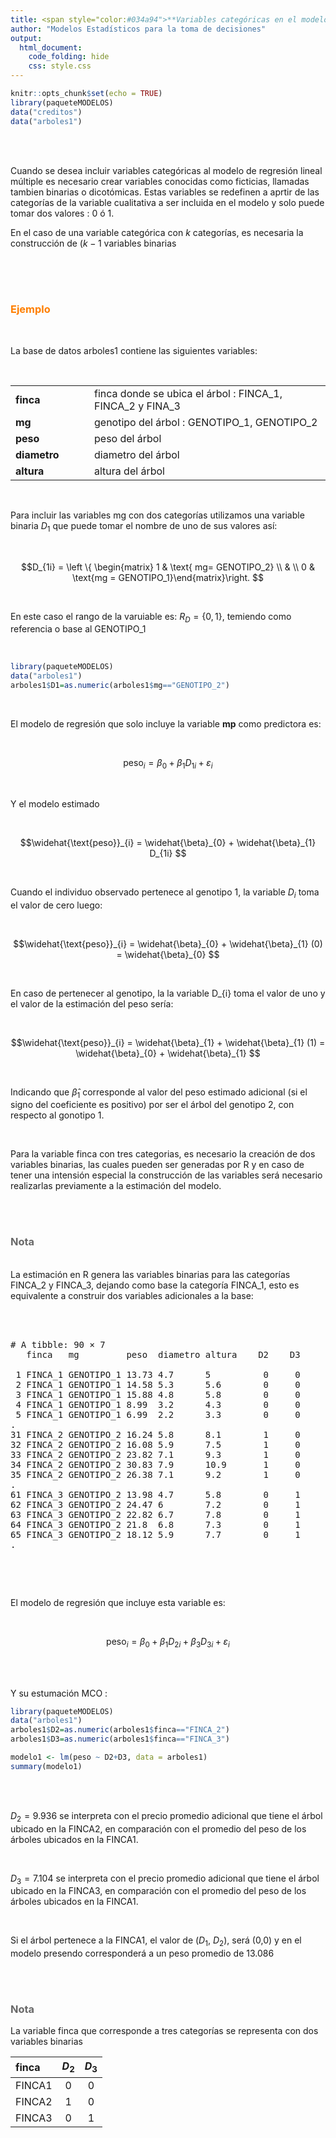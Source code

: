 ```yaml
---
title: <span style="color:#034a94">**Variables categóricas en el modelo de regresión lineal**</span>
author: "Modelos Estadísticos para la toma de decisiones"
output:
  html_document:
    code_folding: hide
    css: style.css
---
```



```r
knitr::opts_chunk$set(echo = TRUE)
library(paqueteMODELOS)
data("creditos")
data("arboles1")

```

</br></br>


Cuando se desea incluir variables categóricas al modelo de regresión lineal múltiple es necesario crear variables conocidas como ficticias, llamadas tambien binarias o dicotómicas.  Estas variables se redefinen a aprtir de las categorías de la variable cualitativa a ser incluida en el modelo y solo puede tomar dos valores : 0 ó  1. 

En el caso de una variable categórica con $k$ categorías, es necesaria la construcción de $(k-1$ variables binarias

</br></br></br>

### <span style="color:#FF7F00"> **Ejemplo**</span>

</br>


La base de datos arboles1 contiene las siguientes variables:

</br>

|                     |                                                               |
|:--------------------|:--------------------------------------------------------------|
| **finca**           | finca donde se ubica el árbol : FINCA_1, FINCA_2 y FINA_3     |
| **mg**              | genotipo del árbol : GENOTIPO_1, GENOTIPO_2                   |  
| **peso**            | peso del árbol                                                |
| **diametro**        | diametro del árbol                                            |
| **altura**          | altura del árbol                                              |

</br>

Para incluir las variables mg con dos categorías utilizamos una variable binaria $D_1$ que puede tomar el nombre de uno de sus valores así:

</br>

$$D_{1i} = \left \{ \begin{matrix} 
                       1 &  \text{ mg= GENOTIPO_2} \\ 
                         &  \\
                       0 & \text{mg = GENOTIPO_1}\end{matrix}\right.  $$

</br>

En este caso el rango de la varuiable es: $R_D =\{0,1\}$, temiendo como referencia o base al GENOTIPO_1

</br>


```r
library(paqueteMODELOS)
data("arboles1")
arboles1$D1=as.numeric(arboles1$mg=="GENOTIPO_2")
```


</br>

El modelo de regresión que solo incluye la variable **mp**  como predictora es:

</br>


$$\text{peso}_{i} =  \beta_{0} + \beta_{1} D_{1i} + \varepsilon_{i} $$

</br>

Y el modelo estimado 

</br>

$$\widehat{\text{peso}}_{i} =  \widehat{\beta}_{0} + \widehat{\beta}_{1} D_{1i} $$

</br>

Cuando el individuo observado pertenece al genotipo 1, la variable $D_{i}$ toma el valor de cero luego:


</br>

$$\widehat{\text{peso}}_{i} =  \widehat{\beta}_{0} + \widehat{\beta}_{1} (0)  = \widehat{\beta}_{0} $$

</br>

En caso de pertenecer al genotipo, la  la variable D_{i} toma el valor de uno y el valor de la estimación del peso sería:

</br>

$$\widehat{\text{peso}}_{i} =  \widehat{\beta}_{1} + \widehat{\beta}_{1} (1)  = \widehat{\beta}_{0} + \widehat{\beta}_{1} $$

</br>

Indicando que $\widehat{\beta}_{1}$ corresponde al valor del peso estimado adicional (si el signo del coeficiente es positivo) por ser el árbol del genotipo 2, con respecto al gonotipo 1.

</br>

Para la variable finca con tres categorias, es necesario la creación de dos variables binarias, las cuales pueden ser generadas por R y en caso de tener una intensión especial la construcción de las variables será necesario realizarlas previamente a la estimación del modelo.

</br></br>

<div class="content-box-gray">

### <span style="color:#686868"> **Nota**</span>

</br>
La estimación en R genera las variables binarias para las categorías FINCA_2 y FINCA_3, dejando como base la categoría FINCA_1, esto es equivalente a construir dos variables adicionales a la base:
</div>
</br></br>


<pre>
# A tibble: 90 × 7
   finca   mg         peso  diametro altura    D2    D3
   <chr>   <chr>      <chr> <chr>    <chr>  <dbl> <dbl>
 1 FINCA_1 GENOTIPO_1 13.73 4.7      5          0     0
 2 FINCA_1 GENOTIPO_1 14.58 5.3      5.6        0     0
 3 FINCA_1 GENOTIPO_1 15.88 4.8      5.8        0     0
 4 FINCA_1 GENOTIPO_1 8.99  3.2      4.3        0     0
 5 FINCA_1 GENOTIPO_1 6.99  2.2      3.3        0     0
.
31 FINCA_2 GENOTIPO_2 16.24 5.8      8.1        1     0
32 FINCA_2 GENOTIPO_2 16.08 5.9      7.5        1     0
33 FINCA_2 GENOTIPO_2 23.82 7.1      9.3        1     0
34 FINCA_2 GENOTIPO_2 30.83 7.9      10.9       1     0
35 FINCA_2 GENOTIPO_2 26.38 7.1      9.2        1     0
.
61 FINCA_3 GENOTIPO_2 13.98 4.7      5.8        0     1
62 FINCA_3 GENOTIPO_2 24.47 6        7.2        0     1
63 FINCA_3 GENOTIPO_2 22.82 6.7      7.8        0     1
64 FINCA_3 GENOTIPO_2 21.8  6.8      7.3        0     1
65 FINCA_3 GENOTIPO_2 18.12 5.9      7.7        0     1
.
</pre>

</br>



</br>

El modelo de regresión que incluye esta variable es:

</br>

$$\text{peso}_{i} =  \beta_{0} + \beta_{1} D_{2i} + \beta_{3} D_{3i} + \varepsilon_{i}$$


</br></br>

Y su estumación MCO :

```r
library(paqueteMODELOS)
data("arboles1")
arboles1$D2=as.numeric(arboles1$finca=="FINCA_2")
arboles1$D3=as.numeric(arboles1$finca=="FINCA_3")

modelo1 <- lm(peso ~ D2+D3, data = arboles1)
summary(modelo1)
```


</br></br>

$D_{2} = 9.936$ se interpreta con el precio promedio adicional que tiene el árbol ubicado en la FINCA2, en comparación con el promedio del peso de los árboles ubicados en la FINCA1.

</br>

$D_{3} = 7.104$ se interpreta con el precio promedio adicional que tiene el árbol ubicado en la FINCA3, en comparación con el promedio del peso de los árboles ubicados en la FINCA1.

</br>

Si el árbol pertenece a la FINCA1, el valor de ($D_1$, $D_2$), será (0,0) y en el modelo presendo corresponderá a un peso promedio de $13.086$

</br></br>

<div class="content-box-gray">
### <span style="color:#686868"> **Nota**</span>

La variable finca que corresponde a tres categorías se representa con dos variables binarias 

|finca    | $D_2$   |  $D_3$      |
|:--------|:-------:|:-----------:|      
|FINCA1   |  0      |     0       | 
|FINCA2   |  1      |     0       |
|FINCA3   |  0      |     1       |


</div>








